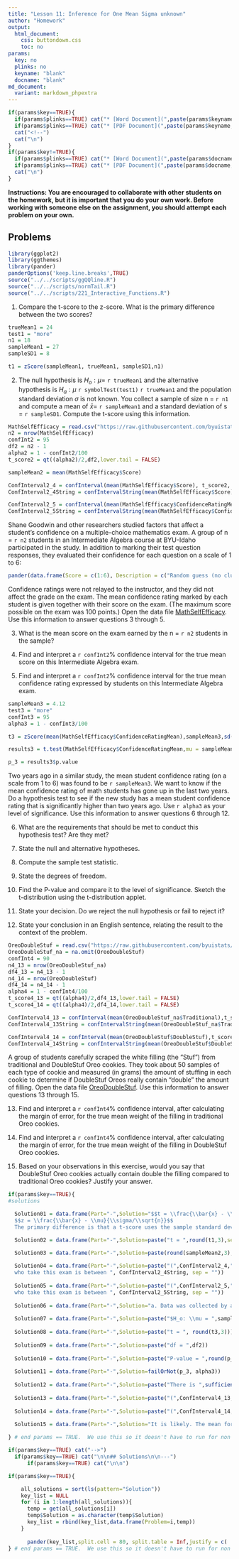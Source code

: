 ```yaml
---
title: "Lesson 11: Inference for One Mean Sigma unknown"
author: "Homework"
output:
  html_document:
    css: buttondown.css
    toc: no
params:
  key: no
  plinks: no
  keyname: "blank"
  docname: "blank"
md_document:
  variant: markdown_phpextra
---
```


```r
if(params$key==TRUE){
  if(params$plinks==TRUE) cat("* [Word Document](",paste(params$keyname,"docx",sep="."),")\n")
  if(params$plinks==TRUE) cat("* [PDF Document](",paste(params$keyname,"pdf",sep="."),")\n")
  cat("<!--")
  cat("\n")
} 
if(params$key!=TRUE){
  if(params$plinks==TRUE) cat("* [Word Document](",paste(params$docname,"docx",sep="."),")\n")
  if(params$plinks==TRUE) cat("* [PDF Document](",paste(params$docname,"pdf",sep="."),")\n")
  cat("\n")
}
```

**Instructions:  You are encouraged to collaborate with other students on the homework, but it is important that you do your own work.  Before working with someone else on the assignment, you should attempt each problem on your own.**

## Problems

```r
library(ggplot2)
library(ggthemes)
library(pander)
panderOptions('keep.line.breaks',TRUE)
source("../../scripts/ggQQline.R")
source("../../scripts/normTail.R")
source("../../scripts/221_Interactive_Functions.R")
```

1. Compare the t-score to the z-score. What is the primary difference between the two scores?

```r
trueMean1 = 24
test1 = "more"
n1 = 18
sampleMean1 = 27
sampleSD1 = 8

t1 = zScore(sampleMean1, trueMean1, sampleSD1,n1)
```

2. The null hypothesis is $H_o: \mu =$ `r trueMean1` and the alternative hypothesis is $H_a: \mu$ `r symbolTest(test1)` `r trueMean1` and the population standard deviation $\sigma$ is not known.  You collect a sample of size n = `r n1` and compute a mean of $\bar{x} =$ `r sampleMean1` and a standard deviation of s = `r sampleSD1`. Compute the t-score using this information.  

```r

MathSelfEfficacy = read.csv("https://raw.githubusercontent.com/byuistats/data/master/MathSelfEfficacy/MathSelfEfficacy.csv", header = TRUE)
n2 = nrow(MathSelfEfficacy)
confInt2 = 95
df2 = n2 - 1
alpha2 = 1 - confInt2/100
t_score2 = qt((alpha2)/2,df2,lower.tail = FALSE)

sampleMean2 = mean(MathSelfEfficacy$Score)

ConfInterval2_4 = confInterval(mean(MathSelfEfficacy$Score), t_score2, sd(MathSelfEfficacy$Score), n2)
ConfInterval2_4String = confIntervalString(mean(MathSelfEfficacy$Score), t_score2, sd(MathSelfEfficacy$Score), n2)

ConfInterval2_5 = confInterval(mean(MathSelfEfficacy$ConfidenceRatingMean),t_score2,sd(MathSelfEfficacy$ConfidenceRatingMean),n2)
ConfInterval2_5String = confIntervalString(mean(MathSelfEfficacy$ConfidenceRatingMean),t_score2,sd(MathSelfEfficacy$ConfidenceRatingMean),n2)
```

Shane Goodwin and other researchers studied factors that affect a student's confidence on a multiple-choice mathematics exam. A group of n = `r n2` students in an Intermediate Algebra course at BYU-Idaho participated in the study. In addition to marking their test question responses, they evaluated their confidence for each question on a scale of 1 to 6:

```r
pander(data.frame(Score = c(1:6), Description = c("Random guess (no clue)","Very unsure", "Somewhat unsure","Somewhat sure", "Very Sure","Certain (absolutely sure)")), justify = c("center", "left"))
```

Confidence ratings were not relayed to the instructor, and they did not affect the grade on the exam. The mean confidence rating marked by each student is given together with their score on the exam. (The maximum score possible on the exam was 100 points.)
Open the data file [MathSelfEfficacy](http://statistics.byuimath.com/index.php?title=Data#MathSelfEfficacy). Use this information to answer questions 3 through 5.

3. What is the mean score on the exam earned by the n = `r n2` students in the sample?

4. Find and interpret a `r confInt2`% confidence interval for the true mean score on this Intermediate Algebra exam. 

5. Find and interpret a `r confInt2`% confidence interval for the true mean confidence rating expressed by students on this Intermediate Algebra exam. 

```r
sampleMean3 = 4.12
test3 = "more"
confInt3 = 95
alpha3 = 1 - confInt3/100

t3 = zScore(mean(MathSelfEfficacy$ConfidenceRatingMean),sampleMean3,sd(MathSelfEfficacy$ConfidenceRatingMean),n2)

results3 = t.test(MathSelfEfficacy$ConfidenceRatingMean,mu = sampleMean3,alternative = "greater", conf.level = confInt3/100)

p_3 = results3$p.value
```

Two years ago in a similar study, the mean student confidence rating (on a scale from 1 to 6) was found to be `r sampleMean3`.  We want to know if the mean confidence rating of math students has gone up in the last two years.  Do a hypothesis test to see if the new study has a mean student confidence rating that is significantly higher than two years ago.  Use `r alpha3` as your level of significance.  Use this information to answer questions 6 through 12.

6. What are the requirements that should be met to conduct this hypothesis test? Are they met? 

7. State the null and alternative hypotheses.

8. Compute the sample test statistic.

9. State the degrees of freedom.

10. Find the P-value and compare it to the level of significance. Sketch the t-distribution using the t-distribution applet. 

11. State your decision.  Do we reject the null hypothesis or fail to reject it? 

12. State your conclusion in an English sentence, relating the result to the context of the problem. 

```r
OreoDoubleStuf = read.csv("https://raw.githubusercontent.com/byuistats/data/master/OreoDoubleStuf/OreoDoubleStuf.csv",header=TRUE)
OreoDoubleStuf_na = na.omit(OreoDoubleStuf)
confInt4 = 90
n4_13 = nrow(OreoDoubleStuf_na)
df4_13 = n4_13 - 1
n4_14 = nrow(OreoDoubleStuf)
df4_14 = n4_14 - 1
alpha4 = 1 - confInt4/100
t_score4_13 = qt((alpha4)/2,df4_13,lower.tail = FALSE)
t_score4_14 = qt((alpha4)/2,df4_14,lower.tail = FALSE)

ConfInterval4_13 = confInterval(mean(OreoDoubleStuf_na$Traditional),t_score4_13,sd(OreoDoubleStuf_na$Traditional),n4_13)
ConfInterval4_13String = confIntervalString(mean(OreoDoubleStuf_na$Traditional),t_score4_13,sd(OreoDoubleStuf_na$Traditional),n4_13)

ConfInterval4_14 = confInterval(mean(OreoDoubleStuf$DoubleStuf),t_score4_14,sd(OreoDoubleStuf$DoubleStuf),n4_14)
ConfInterval4_14String = confIntervalString(mean(OreoDoubleStuf$DoubleStuf),t_score4_14,sd(OreoDoubleStuf$DoubleStuf),n4_14)
```

A group of students carefully scraped the white filling (the "Stuf") from traditional and DoubleStuf Oreo cookies.  They took about 50 samples of each type of cookie and measured (in grams) the amount of stuffing in each cookie to determine if DoubleStuf Oreos really contain "double" the amount of filling. Open the data file [OreoDoubleStuf](http://statistics.byuimath.com/index.php?title=Data#OreoDoubleStuf). Use this information to answer questions 13 through 15.

13. Find and interpret a `r confInt4`% confidence interval, after calculating the margin of error, for the true mean weight of the filling in traditional Oreo cookies. 

14.	Find and interpret a `r confInt4`% confidence interval, after calculating the margin of error, for the true mean weight of the filling in DoubleStuf Oreo cookies. 

15.	Based on your observations in this exercise, would you say that DoubleStuf Oreo cookies actually contain double the filling compared to traditional Oreo cookies? Justify your answer. 

```r
if(params$key==TRUE){
#solutions

  Solution01 = data.frame(Part="-",Solution="$$t = \\frac{\\bar{x} - \\mu}{s/\\sqrt{n}}$$ 
  $$z = \\frac{\\bar{x} - \\mu}{\\sigma/\\sqrt{n}}$$
  The primary difference is that a t-score uses the sample standard deviation ($s$) whereas a z-score uses the population standard deviation ($\\sigma$)")

  Solution02 = data.frame(Part="-",Solution=paste("t = ",round(t1,3),sep = ""))

  Solution03 = data.frame(Part="-",Solution=paste(round(sampleMean2,3)," points"))
    
  Solution04 = data.frame(Part="-",Solution=paste("(",ConfInterval2_4,")", " We are ",confInt2,"% confident that the true mean score for all students
  who take this exam is between ", ConfInterval2_4String, sep = ""))
  
  Solution05 = data.frame(Part="-",Solution=paste("(",ConfInterval2_5,")", " We are ",confInt2,"% confident that the true mean confidence rating for all students
  who take this exam is between ", ConfInterval2_5String, sep = ""))
  
  Solution06 = data.frame(Part="-",Solution="a. Data was collected by a simple random sample. (We assume that this is true) \\\n b. $\\bar{x}$ is normally distributed. (We can assume the distribution of sample means is normally distributed due to the central limit theorem)")
  
  Solution07 = data.frame(Part="-",Solution=paste("$H_o: \\mu = ",sampleMean3,"$\\\n","$H_a: \\mu ",symbolTest(test1)," ",sampleMean3,"$",sep = ""))
  
  Solution08 = data.frame(Part="-",Solution=paste("t = ", round(t3,3)))
  
  Solution09 = data.frame(Part="-",Solution=paste("df = ",df2))
  
  Solution10 = data.frame(Part="-",Solution=paste("P-value = ",round(p_3,5)," < ", alpha3," = $\\alpha$"))
  
  Solution11 = data.frame(Part="-",Solution=failOrNot(p_3, alpha3))
  
  Solution12 = data.frame(Part="-",Solution=paste("There is ",sufficientOrNot(failOrNot(p_3, alpha3))," evidence to suggest that the confidence rating scores for this year are significantly higher than two years before"))
  
  Solution13 = data.frame(Part="-",Solution=paste("(",ConfInterval4_13,")", " We are ",confInt4,"% confident that the true mean weight of Oreo filling is between ", ConfInterval4_13String," grams",sep = ""))
  
  Solution14 = data.frame(Part="-",Solution=paste("(",ConfInterval4_14,")", " We are ",confInt4,"% confident that the true mean mean weight of DoubleStuf Oreo filling is between ", ConfInterval4_14String," grams",sep = ""))
  
  Solution15 = data.frame(Part="-",Solution="It is likely. The mean for the double stuf Oreos is a little more than twice as big as the mean for the traditional Oreos. The confidence intervals provide plausible true means for each cookie type. The intervals indicate that there might be a little less than twice the stuffing or a little more than twice the stuffing")

} # end params == TRUE.  We use this so it doesn't have to run for non answer key path.
```


```r
if(params$key==TRUE) cat("-->")
  if(params$key==TRUE) cat("\n\n## Solutions\n\n---")
      if(params$key==TRUE) cat("\n\n")
```



```r
if(params$key==TRUE){

    all_solutions = sort(ls(pattern="Solution"))
    key_list = NULL
    for (i in 1:length(all_solutions)){
      temp = get(all_solutions[i])
      temp$Solution = as.character(temp$Solution)
      key_list = rbind(key_list,data.frame(Problem=i,temp))
    }
    
      pander(key_list,split.cell = 80, split.table = Inf,justify = c( 'center', 'left',"left"))
} # end params == TRUE.  We use this so it doesn't have to run for non answer key path.

```







